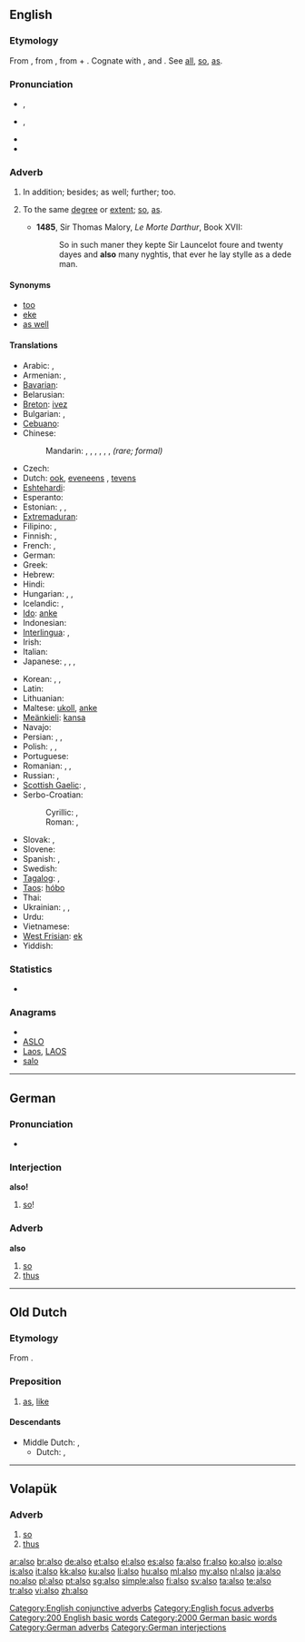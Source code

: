 {{also|alsó}}
==English==

===Etymology===
From {{etyl|enm}} {{term|also|also||lang=enm}}, from {{etyl|ang}} {{term|ealswa|ealswā|lang=ang}}, {{term|eallswa|eallswā|completely so, additionally|lang=ang}} from {{term|eall|eall|all|lang=ang}} + {{term|swa|swā|so|lang=ang}}. Cognate with {{etyl|de|-}} {{term|also||so, thus|lang=de}}, and {{etyl|sv|-}} {{term|också|lang=sv}}. See [[all]], [[so]], [[as]].

===Pronunciation===
* {{a|UK}} {{IPA|/ˈɔːl.səʊ/}}, {{SAMPA|/"O:l.s@U/}}
* {{a|US}} {{IPA|/ˈɔl.soʊ/}}, {{SAMPA|/"Ol.soU/}}
* {{audio|en-us-also.ogg|Audio (US)}}
* {{hyphenation|al|so}}

===Adverb===
{{en-adv|-}}

# {{context|conjunctive|focus}} In addition; besides; as well; further; too. {{defdate|from 14th c.}}
# {{obsolete}} To the same [[degree]] or [[extent]]; [[so]], [[as]]. {{defdate|14th-15th c.}}
#* '''1485''', Sir Thomas Malory, ''Le Morte Darthur'', Book XVII:
#*: So in such maner they kepte Sir Launcelot foure and twenty dayes and '''also''' many nyghtis, that ever he lay stylle as a dede man.

====Synonyms====
* [[too]]
* [[eke]]
* [[as well]]

====Translations====
{{trans-top|in addition; besides; as well; further; too}}
* Arabic: {{t|ar|أيضا|alt=أيضًا|tr='áyDan}}, {{t|ar|كذلك|tr=ka-dhaalik(a)}}
* Armenian: {{t-|hy|նաև|tr=naev}}, {{t-|hy|նույնպես|tr=nuynpes}}
* [[Bavarian]]: {{tø|bar|aa}}
* Belarusian: {{t|be|таксама|tr=taksáma|xs=Belarusian}}
* [[Breton]]: [[ivez]]
* Bulgarian: {{t+|bg|също|tr=sǎ̀što}}, {{t|bg|също така}}
* [[Cebuano]]: {{tø|ceb|pud}}
* Chinese:
*: Mandarin: {{t-|cmn|也|tr=yě|sc=Hani}}, {{t-|cmn|並|sc=Hani}}, {{t-|cmn|并|tr=bìng|sc=Hani}}, {{t-|cmn|還|sc=Hani}}, {{t-|cmn|还|tr=hái|sc=Hani}}, {{t-|cmn|以及|tr=yǐjí|sc=Hani}}, {{t-|cmn|亦|tr=yì|sc=Hani}} ''(rare; formal)''
* Czech: {{t+|cs|také}}
* Dutch: [[ook]], [[eveneens]] {{qualifier|formal}}, [[tevens]] {{qualifier|formal}}
* [[Eshtehardi]]: {{tø|esh|جی|tr=ji|sc=fa-Arab}}
* Esperanto: {{t-|eo|ankaŭ|xs=Esperanto}}
* Estonian: {{t|et|samuti}}, {{t+|et|ka}}, {{t|et|ühtlasi}}
* [[Extremaduran]]: {{tø|ext|tamién}}
* Filipino: {{tø|fil|din}}, {{tø|fil|rin}}
* Finnish: {{t+|fi|myös}}, {{t+|fi|-kin}}
* French: {{t+|fr|aussi}}, {{t+|fr|également}}
* German: {{t+|de|auch}}
* Greek: {{t|el|επίσης|sc=Grek}}
* Hebrew: {{t+|he|גם|tr=gam}}
* Hindi: {{t|hi|भी|tr=bhī|xs=Hindi}}
* Hungarian: {{t+|hu|szintén}}, {{t+|hu|is}}, {{t+|hu|ugyancsak}}
* Icelandic: {{t+|is|líka}}, {{t+|is|einnig}}
* [[Ido]]: [[anke]]
* Indonesian: {{t+|id|juga|xs=Indonesian}}
* [[Interlingua]]: {{t-|ia|anque|xs=Interlingua}}, {{t|ia|etiam}}
* Irish: {{t|ga|freisin|xs=Irish}}
* Italian: {{t+|it|anche}}
* Japanese: {{t+|ja|も|tr=mo}}, {{t-|ja|また|tr=mata}}, {{t-|ja|さらに|tr=sara-ni}}, {{t-|ja|にも|tr=nimo}}
{{trans-mid}}
* Korean: {{t+|ko|또한|tr=ttohan|sc=Hang}}, {{t+|ko|또|tr=tto|sc=Hang}}, {{t+|ko|역시|tr=yeoksi|sc=Hang}}
* Latin: {{t+|la|quoque}}
* Lithuanian: {{t|lt|taip pat|xs=Lithuanian}}
* Maltese: [[ukoll]], [[anke]]
* [[Meänkieli]]: [[kansa]]
* Navajo: {{tø|nv|ałdóʼ}}
* Persian: {{t|fa|نیز|tr=niz|xs=Persian}}, {{t+|fa|هم|tr=ham|xs=Persian}}, {{t|fa|همچنین|tr=hamĉenin|xs=Persian}}
* Polish: {{t+|pl|też}}, {{t+|pl|również}}, {{t+|pl|także}}
* Portuguese: {{t+|pt|também}}
* Romanian: {{t-|ro|şi}}, {{t|ro|de asemenea}}, {{t|ro|încă}}
* Russian: {{t+|ru|тоже|tr=tóže}}, {{t+|ru|также|tr=tákže}}
* [[Scottish Gaelic]]: {{t-|gd|cuideachd|xs=Scottish Gaelic}}, {{t-|gd|mar an ceudna|xs=Scottish Gaelic}}
* Serbo-Croatian:
*: Cyrillic: {{t|sh|такође}}, {{t|sh|такођер}}
*: Roman: {{t|sh|takođe}}, {{qualifier|Croatian}} {{t|sh|također}}
* Slovak: {{t-|sk|aj}}, {{t|sk|tiež}}
* Slovene: {{t+|sl|tudi}}
* Spanish: {{t+|es|también}}, {{t|es|además}}
* Swedish: {{t+|sv|också}}
* [[Tagalog]]: {{t+|tl|din|xs=Tagalog}}, {{t+|tl|rin|xs=Tagalog}}
* [[Taos]]: [[hóbo]]
* Thai: {{t|th|ด้วย|tr=dûay}}
* Ukrainian: {{t+|uk|так само|tr=tak sámo|xs=Ukrainian}}, {{t|uk|теж|tr=tež|xs=Ukrainian}}, {{t|uk|також|tr=takóž|xs=Ukrainian}}
* Urdu: {{t|ur|بھی|tr=bhī|sc=ur-Arab}}
* Vietnamese: {{t+|vi|cũng|xs=Vietnamese}}
* [[West Frisian]]: [[ek]]
* Yiddish: {{t-|yi|אויך|tr=oykh|xs=Yiddish}}
{{trans-bottom}}

===Statistics===
* {{rank|just|while|again|145|also|away|against|though}}

===Anagrams===
* {{alphagram|alos}}
* [[ASLO#English|ASLO]]
* [[Laos#English|Laos]], [[LAOS#English|LAOS]]
* [[salo#English|salo]]

[[Category:English conjunctive adverbs]]
[[Category:English focus adverbs]]
[[Category:200 English basic words]]
----

==German==

===Pronunciation===
* {{audio|De-also.ogg|Audio}}

===Interjection===
'''also!'''

# [[so]]!

===Adverb===
'''also'''

# [[so]]
# [[thus]]

[[Category:2000 German basic words]]
[[Category:German adverbs]]
[[Category:German interjections]]

----

==Old Dutch==

===Etymology===
From {{compound|al|so|alt2=sō|lang=odt}}.

===Preposition===
{{infl|odt|preposition|head=alsō}}

# [[as]], [[like]]

====Descendants====
* Middle Dutch: {{l|dum|also}}, {{l|dum|alse}}
** Dutch: {{l|nl|alzo}}, {{l|nl|als}}

----

==Volapük==

===Adverb===
{{infl|vo|adverb}}

# [[so]]
# [[thus]]

[[ar:also]]
[[br:also]]
[[de:also]]
[[et:also]]
[[el:also]]
[[es:also]]
[[fa:also]]
[[fr:also]]
[[ko:also]]
[[io:also]]
[[is:also]]
[[it:also]]
[[kk:also]]
[[ku:also]]
[[li:also]]
[[hu:also]]
[[ml:also]]
[[my:also]]
[[nl:also]]
[[ja:also]]
[[no:also]]
[[pl:also]]
[[pt:also]]
[[sg:also]]
[[simple:also]]
[[fi:also]]
[[sv:also]]
[[ta:also]]
[[te:also]]
[[tr:also]]
[[vi:also]]
[[zh:also]]